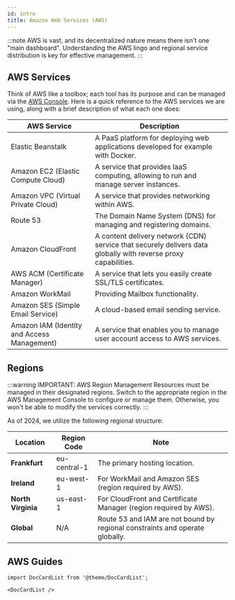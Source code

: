 ```yaml
---
id: intro
title: Amazon Web Services (AWS)
---
```


:::note
AWS is vast, and its decentralized nature means there isn't one "main dashboard". Understanding the AWS lingo and regional service distribution is key for effective management.
:::

## AWS Services

Think of AWS like a toolbox; each tool has its purpose and can be managed via the [AWS Console](https://console.aws.amazon.com/console/home?nc2=h_ct&src=header-signin). Here is a quick reference to the AWS services we are using, along with a brief description of what each one does:

| AWS Service                           | Description                                                                                                       |
|---------------------------------------|-------------------------------------------------------------------------------------------------------------------|
| Elastic Beanstalk                     | A PaaS platform for deploying web applications developed for example with Docker.                                 |
| Amazon EC2 (Elastic Compute Cloud)    | A service that provides IaaS computing, allowing to run and manage server instances.                              |
| Amazon VPC (Virtual Private Cloud)    | A service that provides networking within AWS.                                                                    |
| Route 53                              | The Domain Name System (DNS) for managing and registering domains.                                                |
| Amazon CloudFront                     | A content delivery network (CDN) service that securely delivers data globally with reverse proxy capabilities.    |
| AWS ACM (Certificate Manager)         | A service that lets you easily create SSL/TLS certificates.                                                       |
| Amazon WorkMail                       | Providing Mailbox functionality.                                                                                  |
| Amazon SES (Simple Email Service)     | A cloud-based email sending service.                                                                              |
| Amazon IAM (Identity and Access Management) | A service that enables you to manage user account access to AWS services.                                   |

## Regions
:::warning IMPORTANT: AWS Region Management
Resources must be managed in their designated regions. Switch to the appropriate region in the AWS Management Console to configure or manage them. Otherwise, you won't be able to modify the services correctly.
:::

As of 2024, we utilize the following regional structure:

| Location       | Region Code | Note                                                                             |
|----------------|-------------|----------------------------------------------------------------------------------|
| **Frankfurt**  | eu-central-1| The primary hosting location.                                                    |
| **Ireland**    | eu-west-1   | For WorkMail and Amazon SES (region required by AWS).                            |
| **North Virginia** | us-east-1   | For CloudFront and Certificate Manager (region required by AWS).             |
| **Global**     | N/A         | Route 53 and IAM are not bound by regional constraints and operate globally.     |

## AWS Guides
```mdx-code-block
import DocCardList from '@theme/DocCardList';

<DocCardList />
```